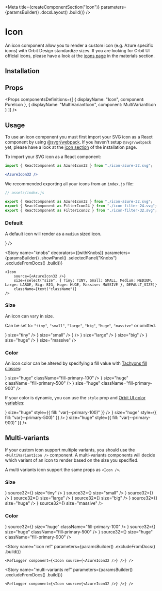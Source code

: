 
<Meta
    title={createComponentSection("Icon")}
    parameters={paramsBuilder()
        .docsLayout(<ReactComponentsLayout sourcePath="/packages/icons/src/icon.jsx" />)
        .build()}
/>

# Icon

An icon component allow you to render a custom icon (e.g. Azure specific icons) with Orbit Design standardize sizes. If you are looking for Orbit UI official icons, please have a look at the [icons page](?path=/docs/materials-icons--page#gallery) in the materials section.

## Installation

<Installation />

## Props

<Props
    componentsDefinitions={[
        { displayName: "Icon", component: PureIcon },
        { displayName: "MultiVariantIcon", component: MultiVariantIcon }
    ]}
/>

## Usage

To use an icon component you must first import your SVG icon as a React component by using [@svgr/webpack](https://react-svgr.com/docs/getting-started/). If you haven't setup `@svgr/webpack` yet, please have a look at the [icon section](http://localhost:2742/?path=/docs/getting-started-installation--page#icons) of the installation page.

To import your SVG icon as a React component:

```jsx dark
import { ReactComponent as AzureIcon32 } from "./icon-azure-32.svg";

<AzureIcon32 />
```

We recommended exporting all your icons from an `index.js` file:

```javascript dark
// assets/index.js

export { ReactComponent as AzureIcon32 } from "./icon-azure-32.svg";
export { ReactComponent as FilterIcon24 } from "./icon-filter-24.svg";
export { ReactComponent as FilterIcon32 } from "./icon-filter-32.svg";
```

### Default

A default icon will render as a `medium` sized icon.

<Preview>
    <Story name="default">
        <Icon source={<AzureIcon32 />} />
    </Story>
</Preview>

<Story
    name="knobs"
    decorators={[withKnobs]}
    parameters={paramsBuilder()
        .showPanel()
        .selectedPanel("Knobs")
        .excludeFromDocs()
        .build()}
>
    <Icon
        source={<AzureIcon32 />}
        size={select("size", { Tiny: TINY, Small: SMALL, Medium: MEDIUM, Large: LARGE, Big: BIG, Huge: HUGE, Massive: MASSIVE }, DEFAULT_SIZE)}
        className={text("className")}
    />
</Story>

### Size

An icon can vary in size.

Can be set to: `"tiny"`, `"small"`, `"large"`, `"big"`, `"huge"`, `"massive"` or omitted.

<Preview>
    <Story name="size">
        <div className="flex items-end items-space-between">
            <Icon source={<AzureIcon32 />} size="tiny" />
            <Icon source={<AzureIcon32 />} size="small" />
            <Icon source={<AzureIcon32 />} />
            <Icon source={<AzureIcon32 />} size="large" />
            <Icon source={<AzureIcon32 />} size="big" />
            <Icon source={<AzureIcon32 />} size="huge" />
            <Icon source={<AzureIcon32 />} size="massive" />
        </div>
    </Story>
</Preview>

### Color

An icon color can be altered by specifying a fill value with [Tachyons fill classes](?path=/docs/materials-colors--page#tachyons):

<Preview>
    <Story name="color">
        <div className="flex items-end items-space-between">
            <Icon source={<AzureIcon32 />} size="huge" className="fill-primary-100" />
            <Icon source={<AzureIcon32 />} size="huge" className="fill-primary-500" />
            <Icon source={<AzureIcon32 />} size="huge" className="fill-primary-900" />
        </div>
    </Story>
</Preview>

If your color is dynamic, you can use the `style` prop and [Orbit UI color variables](?path=/docs/getting-started-foundation--page#colors):

<Preview>
    <Story name="dynamic-color">
        <div className="flex items-end items-space-between">
            <Icon source={<AzureIcon32 />} size="huge" style={{ fill: "var(--primary-100)" }} />
            <Icon source={<AzureIcon32 />} size="huge" style={{ fill: "var(--primary-500)" }} />
            <Icon source={<AzureIcon32 />} size="huge" style={{ fill: "var(--primary-900)" }} />
        </div>
    </Story>
</Preview>

## Multi-variants

If your custom icon support multiple variants, you should use the `<MultiVariantIcon />` component. A multi-variants components will decide which variant of an icon to render based on the size you specified.

A multi variants icon support the same props as `<Icon />`.

### Size

<Preview>
    <Story name="multi-variants size">
        <div className="flex items-end items-space-between">
            <MultiVariantIcon source24={<FilterIcon24 />} source32={<FilterIcon32 />} size="tiny" />
            <MultiVariantIcon source24={<FilterIcon24 />} source32={<FilterIcon32 />} size="small" />
            <MultiVariantIcon source24={<FilterIcon24 />} source32={<FilterIcon32 />} />
            <MultiVariantIcon source24={<FilterIcon24 />} source32={<FilterIcon32 />} size="large" />
            <MultiVariantIcon source24={<FilterIcon24 />} source32={<FilterIcon32 />} size="big" />
            <MultiVariantIcon source24={<FilterIcon24 />} source32={<FilterIcon32 />} size="huge" />
            <MultiVariantIcon source24={<FilterIcon24 />} source32={<FilterIcon32 />} size="massive" />
        </div>
    </Story>
</Preview>

### Color

<Preview>
    <Story name="multi-variants color">
        <div className="flex items-end items-space-between">
            <MultiVariantIcon source24={<FilterIcon24 />} source32={<FilterIcon32 />} size="huge" className="fill-primary-100" />
            <MultiVariantIcon source24={<FilterIcon24 />} source32={<FilterIcon32 />} size="huge" className="fill-primary-500" />
            <MultiVariantIcon source24={<FilterIcon24 />} source32={<FilterIcon32 />} size="huge" className="fill-primary-900" />
        </div>
    </Story>
</Preview>

<Story
    name="icon ref"
    parameters={paramsBuilder()
        .excludeFromDocs()
        .build()}
>
    <RefLogger component={<Icon source={<AzureIcon32 />} />} />
</Story>

<Story
    name="multi-variants ref"
    parameters={paramsBuilder()
        .excludeFromDocs()
        .build()}
>
    <RefLogger component={<Icon source={<AzureIcon32 />} />} />
</Story>
